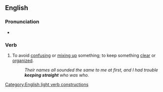 ==English==

===Pronunciation===
* {{audio|en|En-au-keep straight.ogg|Audio (AU)}}

===Verb===
{{en-verb|keeps straight|keeping straight|kept straight}}

# {{lb|en|idiomatic}} To avoid [[confusing]] or [[mix up|mixing up]] something; to keep something [[clear]] or [[organized]].
#: ''Their names all sounded the same to me at first, and I had trouble '''keeping straight''' who was who.''
[[Category:English light verb constructions]]